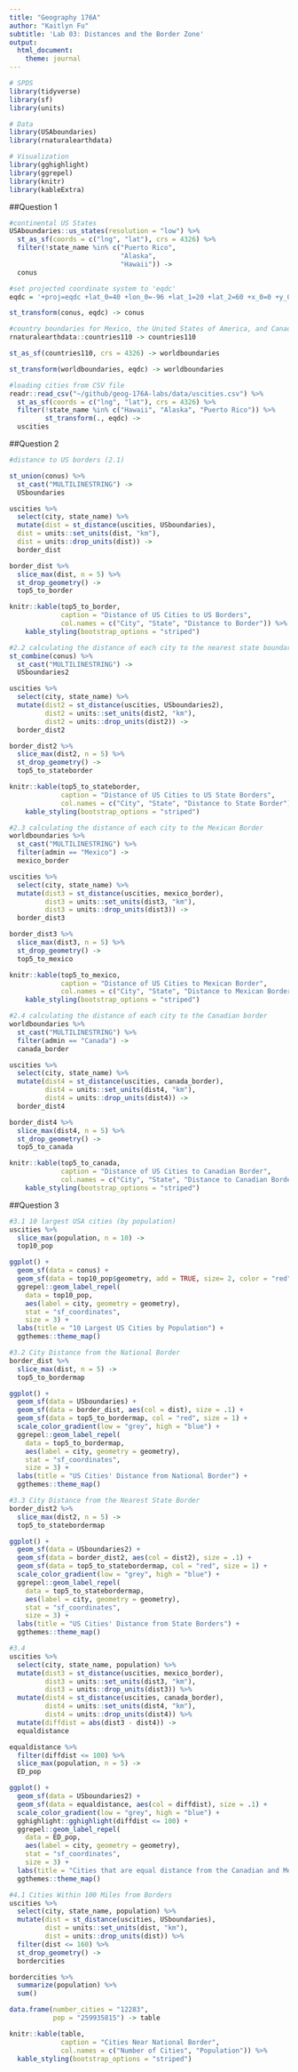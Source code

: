 ```yaml
---
title: "Geography 176A"
author: "Kaitlyn Fu"
subtitle: 'Lab 03: Distances and the Border Zone'
output:
  html_document:
    theme: journal
---
```


```r
# SPDS
library(tidyverse)
library(sf)
library(units)

# Data
library(USAboundaries)
library(rnaturalearthdata)

# Visualization
library(gghighlight)
library(ggrepel)
library(knitr)
library(kableExtra)
```

##Question 1 
```r
#continental US States
USAboundaries::us_states(resolution = "low") %>%
  st_as_sf(coords = c("lng", "lat"), crs = 4326) %>%
  filter(!state_name %in% c("Puerto Rico",
                            "Alaska",
                            "Hawaii")) ->
  conus

#set projected coordinate system to 'eqdc'
eqdc = '+proj=eqdc +lat_0=40 +lon_0=-96 +lat_1=20 +lat_2=60 +x_0=0 +y_0=0 +datum=NAD83 +units=m +no_defs'

st_transform(conus, eqdc) -> conus
```
```r
#country boundaries for Mexico, the United States of America, and Canada
rnaturalearthdata::countries110 -> countries110

st_as_sf(countries110, crs = 4326) -> worldboundaries

st_transform(worldboundaries, eqdc) -> worldboundaries
```

```r
#loading cities from CSV file 
readr::read_csv("~/github/geog-176A-labs/data/uscities.csv") %>%
  st_as_sf(coords = c("lng", "lat"), crs = 4326) %>%
  filter(!state_name %in% c("Hawaii", "Alaska", "Puerto Rico")) %>%
         st_transform(., eqdc) ->
  uscities
```

##Question 2
```r
#distance to US borders (2.1)

st_union(conus) %>%
  st_cast("MULTILINESTRING") ->
  USboundaries

uscities %>%
  select(city, state_name) %>%
  mutate(dist = st_distance(uscities, USboundaries),
  dist = units::set_units(dist, "km"),
  dist = units::drop_units(dist)) ->
  border_dist

border_dist %>%
  slice_max(dist, n = 5) %>%
  st_drop_geometry() ->
  top5_to_border

knitr::kable(top5_to_border,
             caption = "Distance of US Cities to US Borders",
             col.names = c("City", "State", "Distance to Border")) %>%
    kable_styling(bootstrap_options = "striped")
```

```r
#2.2 calculating the distance of each city to the nearest state boundary
st_combine(conus) %>%
  st_cast("MULTILINESTRING") ->
  USboundaries2

uscities %>%
  select(city, state_name) %>%
  mutate(dist2 = st_distance(uscities, USboundaries2),
         dist2 = units::set_units(dist2, "km"),
         dist2 = units::drop_units(dist2)) ->
  border_dist2

border_dist2 %>%
  slice_max(dist2, n = 5) %>%
  st_drop_geometry() ->
  top5_to_stateborder

knitr::kable(top5_to_stateborder,
             caption = "Distance of US Cities to US State Borders",
             col.names = c("City", "State", "Distance to State Border")) %>%
    kable_styling(bootstrap_options = "striped")
```

```r
#2.3 calculating the distance of each city to the Mexican Border
worldboundaries %>%
  st_cast("MULTILINESTRING") %>%
  filter(admin == "Mexico") ->
  mexico_border

uscities %>%
  select(city, state_name) %>%
  mutate(dist3 = st_distance(uscities, mexico_border),
         dist3 = units::set_units(dist3, "km"),
         dist3 = units::drop_units(dist3)) ->
  border_dist3

border_dist3 %>%
  slice_max(dist3, n = 5) %>%
  st_drop_geometry() ->
  top5_to_mexico

knitr::kable(top5_to_mexico,
             caption = "Distance of US Cities to Mexican Border",
             col.names = c("City", "State", "Distance to Mexican Border")) %>%
    kable_styling(bootstrap_options = "striped")
```

```r
#2.4 calculating the distance of each city to the Canadian border
worldboundaries %>%
  st_cast("MULTILINESTRING") %>%
  filter(admin == "Canada") ->
  canada_border

uscities %>%
  select(city, state_name) %>%
  mutate(dist4 = st_distance(uscities, canada_border),
         dist4 = units::set_units(dist4, "km"),
         dist4 = units::drop_units(dist4)) ->
  border_dist4

border_dist4 %>%
  slice_max(dist4, n = 5) %>%
  st_drop_geometry() ->
  top5_to_canada

knitr::kable(top5_to_canada,
             caption = "Distance of US Cities to Canadian Border",
             col.names = c("City", "State", "Distance to Canadian Border")) %>%
    kable_styling(bootstrap_options = "striped")
```

##Question 3
```r
#3.1 10 largest USA cities (by population)
uscities %>%
  slice_max(population, n = 10) ->
  top10_pop

ggplot() +
  geom_sf(data = conus) +
  geom_sf(data = top10_pop$geometry, add = TRUE, size= 2, color = "red") +
  ggrepel::geom_label_repel(
    data = top10_pop,
    aes(label = city, geometry = geometry),
    stat = "sf_coordinates",
    size = 3) +
  labs(title = "10 Largest US Cities by Population") +
  ggthemes::theme_map() 
```

```r
#3.2 City Distance from the National Border
border_dist %>%
  slice_max(dist, n = 5) ->
  top5_to_bordermap

ggplot() +
  geom_sf(data = USboundaries) +
  geom_sf(data = border_dist, aes(col = dist), size = .1) +
  geom_sf(data = top5_to_bordermap, col = "red", size = 1) +
  scale_color_gradient(low = "grey", high = "blue") +
  ggrepel::geom_label_repel(
    data = top5_to_bordermap,
    aes(label = city, geometry = geometry),
    stat = "sf_coordinates",
    size = 3) +
  labs(title = "US Cities' Distance from National Border") +
  ggthemes::theme_map()
```

```r
#3.3 City Distance from the Nearest State Border
border_dist2 %>%
  slice_max(dist2, n = 5) ->
  top5_to_statebordermap

ggplot() +
  geom_sf(data = USboundaries2) +
  geom_sf(data = border_dist2, aes(col = dist2), size = .1) +
  geom_sf(data = top5_to_statebordermap, col = "red", size = 1) +
  scale_color_gradient(low = "grey", high = "blue") +
  ggrepel::geom_label_repel(
    data = top5_to_statebordermap,
    aes(label = city, geometry = geometry),
    stat = "sf_coordinates",
    size = 3) + 
  labs(title = "US Cities' Distance from State Borders") +
  ggthemes::theme_map()
```

```r
#3.4
uscities %>%
  select(city, state_name, population) %>%
  mutate(dist3 = st_distance(uscities, mexico_border),
         dist3 = units::set_units(dist3, "km"),
         dist3 = units::drop_units(dist3)) %>%
  mutate(dist4 = st_distance(uscities, canada_border),
         dist4 = units::set_units(dist4, "km"),
         dist4 = units::drop_units(dist4)) %>%
  mutate(diffdist = abs(dist3 - dist4)) ->
  equaldistance

equaldistance %>% 
  filter(diffdist <= 100) %>%
  slice_max(population, n = 5) ->
  ED_pop

ggplot() +
  geom_sf(data = USboundaries2) +
  geom_sf(data = equaldistance, aes(col = diffdist), size = .1) +
  scale_color_gradient(low = "grey", high = "blue") +
  gghighlight::gghighlight(diffdist <= 100) +
  ggrepel::geom_label_repel(
    data = ED_pop,
    aes(label = city, geometry = geometry),
    stat = "sf_coordinates",
    size = 3) +
  labs(title = "Cities that are equal distance from the Canadian and Mexican border ± 100 km") +
  ggthemes::theme_map()
```

```r
#4.1 Cities Within 100 Miles from Borders
uscities %>%
  select(city, state_name, population) %>%
  mutate(dist = st_distance(uscities, USboundaries),
         dist = units::set_units(dist, "km"),
         dist = units::drop_units(dist)) %>%
  filter(dist <= 160) %>%
  st_drop_geometry() ->
  bordercities

bordercities %>%
  summarize(population) %>%
  sum()

data.frame(number_cities = "12283",
           pop = "259935815") -> table

knitr::kable(table,
             caption = "Cities Near National Border",
             col.names = c("Number of Cities", "Population")) %>%
  kable_styling(bootstrap_options = "striped")
```

